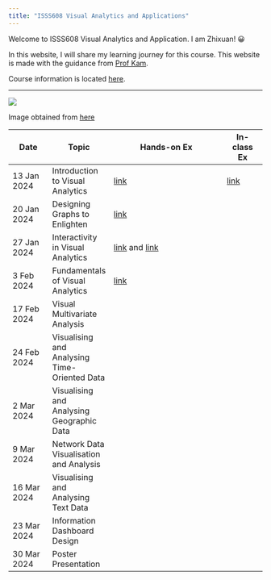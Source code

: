 ```yaml
---
title: "ISSS608 Visual Analytics and Applications"
---
```


Welcome to ISSS608 Visual Analytics and Application. I am Zhixuan! 😀

In this website, I will share my learning journey for this course. This website is made with the guidance from [Prof Kam](https://faculty.smu.edu.sg/profile/kam-tin-seong-486).

Course information is located [here](https://isss608-ay2023-24jan.netlify.app/lesson).

------------------------------------------------------------------------

![](images/Vaa_logo.jpg)

Image obtained from [here](https://wiki.smu.edu.sg/1920t2isss608/File:Vaa_logo.jpg)

| Date        | Topic                                        | Hands-on Ex                                                                                                                                                                  | In-class Ex                                                                     |
|------------|--------------|----------------------------------|------------|
| 13 Jan 2024 | Introduction to Visual Analytics             | [link](https://czx-isss608.netlify.app/hands_on_ex/hands_on_ex01/hands_on_ex01)                                                                                              | [link](https://czx-isss608.netlify.app/in_class_ex/in_class_ex01/in_class_ex01) |
| 20 Jan 2024 | Designing Graphs to Enlighten                | [link](https://czx-isss608.netlify.app/hands_on_ex/hands_on_ex02/hands_on_ex02)                                                                                              |                                                                                 |
| 27 Jan 2024 | Interactivity in Visual Analytics            | [link](https://czx-isss608.netlify.app/hands_on_ex/hands_on_ex03/hands_on_ex03.1) and [link](https://czx-isss608.netlify.app/hands_on_ex/hands_on_ex03/hands_on_ex03.2.html) |                                                                                 |
| 3 Feb 2024  | Fundamentals of Visual Analytics             | [link](https://czx-isss608.netlify.app/hands_on_ex/hands_on_ex04/hands_on_ex04)                                                                                              |                                                                                 |
| 17 Feb 2024 | Visual Multivariate Analysis                 |                                                                                                                                                                              |                                                                                 |
| 24 Feb 2024 | Visualising and Analysing Time-Oriented Data |                                                                                                                                                                              |                                                                                 |
| 2 Mar 2024  | Visualising and Analysing Geographic Data    |                                                                                                                                                                              |                                                                                 |
| 9 Mar 2024  | Network Data Visualisation and Analysis      |                                                                                                                                                                              |                                                                                 |
| 16 Mar 2024 | Visualising and Analysing Text Data          |                                                                                                                                                                              |                                                                                 |
| 23 Mar 2024 | Information Dashboard Design                 |                                                                                                                                                                              |                                                                                 |
| 30 Mar 2024 | Poster Presentation                          |                                                                                                                                                                              |                                                                                 |
